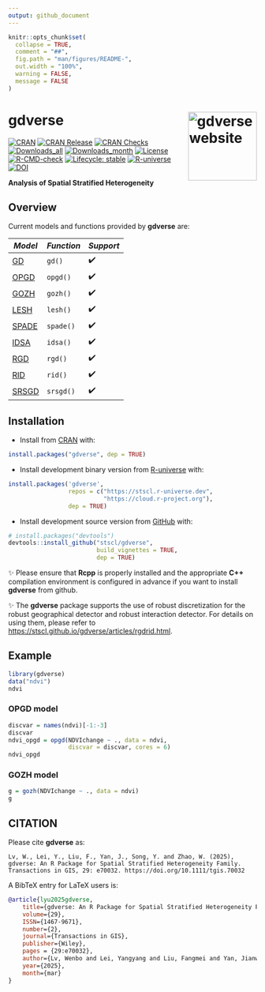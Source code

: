 ```yaml
---
output: github_document
---
```


<!-- README.md is generated from README.Rmd. Please edit that file -->

```r
knitr::opts_chunk$set(
  collapse = TRUE,
  comment = "##",
  fig.path = "man/figures/README-",
  out.width = "100%",
  warning = FALSE,
  message = FALSE
)
```

# gdverse <a href="https://stscl.github.io/gdverse/"><img src="man/figures/logo.png" align="right" height="139" alt="gdverse website" /></a>

<!-- badges: start -->

[![CRAN](https://www.r-pkg.org/badges/version/gdverse)](https://CRAN.R-project.org/package=gdverse)
[![CRAN Release](https://www.r-pkg.org/badges/last-release/gdverse)](https://CRAN.R-project.org/package=gdverse)
[![CRAN Checks](https://badges.cranchecks.info/worst/gdverse.svg)](https://cran.r-project.org/web/checks/check_results_gdverse.html)
[![Downloads_all](https://badgen.net/cran/dt/gdverse?color=orange)](https://CRAN.R-project.org/package=gdverse)
[![Downloads_month](https://cranlogs.r-pkg.org/badges/gdverse)](https://CRAN.R-project.org/package=gdverse)
[![License](https://img.shields.io/badge/license-GPL--3-brightgreen.svg?style=flat)](http://www.gnu.org/licenses/gpl-3.0.html)
[![R-CMD-check](https://github.com/stscl/gdverse/actions/workflows/R-CMD-check.yaml/badge.svg)](https://github.com/stscl/gdverse/actions/workflows/R-CMD-check.yaml)
[![Lifecycle: stable](https://img.shields.io/badge/lifecycle-stable-20b2aa.svg)](https://lifecycle.r-lib.org/articles/stages.html#stable)
[![R-universe](https://stscl.r-universe.dev/badges/gdverse?color=cyan)](https://stscl.r-universe.dev/gdverse)
[![DOI](https://img.shields.io/badge/DOI-10.1111%2Ftgis.70032-63847e?logo=doi&style=flat)](https://onlinelibrary.wiley.com/doi/10.1111/tgis.70032)

<!-- badges: end -->

**Analysis of Spatial Stratified Heterogeneity**

## Overview

Current models and functions provided by **gdverse** are:

| *Model* | *Function* | *Support* |
|---------------------|--------------------|------------------|
|[GD](https://doi.org/10.1080/13658810802443457)|`gd()`| ✔️ |
|[OPGD](https://doi.org/10.1080/15481603.2020.1760434)|`opgd()`| ✔️ |
|[GOZH](https://doi.org/10.1016/j.isprsjprs.2022.01.009)|`gozh()`| ✔️ |
|[LESH](https://doi.org/10.1080/17538947.2023.2271883)|`lesh()`| ✔️ |
|[SPADE](https://doi.org/10.1080/13658816.2018.1476693)|`spade()`| ✔️ |
|[IDSA](https://doi.org/10.1080/13658816.2021.1882680)|`idsa()`| ✔️ |
|[RGD](https://doi.org/10.1016/j.jag.2022.102782)|`rgd()`| ✔️ |
|[RID](https://doi.org/10.1016/j.spasta.2024.100814)|`rid()`| ✔️ |
|[SRSGD](https://doi.org/10.1016/j.ins.2021.12.019)|`srsgd()`| ✔️ |

## Installation

- Install from [CRAN](https://CRAN.R-project.org/package=gdverse) with:

``` r
install.packages("gdverse", dep = TRUE)
```

- Install development binary version from [R-universe](https://stscl.r-universe.dev/gdverse) with:

``` r
install.packages('gdverse',
                 repos = c("https://stscl.r-universe.dev",
                           "https://cloud.r-project.org"),
                 dep = TRUE)
```

- Install development source version from [GitHub](https://github.com/stscl/gdverse) with:

``` r
# install.packages("devtools")
devtools::install_github("stscl/gdverse",
                         build_vignettes = TRUE,
                         dep = TRUE)
```

✨ Please ensure that **Rcpp** is properly installed and the appropriate **C++** compilation environment is configured in advance if you want to install **gdverse** from github.

✨ The **gdverse** package supports the use of robust discretization for the robust geographical detector and robust interaction detector. For details on using them, please refer to <https://stscl.github.io/gdverse/articles/rgdrid.html>.

## Example

```r
library(gdverse)
data("ndvi")
ndvi
```

### OPGD model

```r
discvar = names(ndvi)[-1:-3]
discvar
ndvi_opgd = opgd(NDVIchange ~ ., data = ndvi, 
                 discvar = discvar, cores = 6)
ndvi_opgd
```

### GOZH model

```r
g = gozh(NDVIchange ~ ., data = ndvi)
g
```

## CITATION

Please cite **gdverse** as:

```
Lv, W., Lei, Y., Liu, F., Yan, J., Song, Y. and Zhao, W. (2025), gdverse: An R Package for Spatial Stratified Heterogeneity Family. Transactions in GIS, 29: e70032. https://doi.org/10.1111/tgis.70032
```

A BibTeX entry for LaTeX users is:

``` bib
@article{lyu2025gdverse, 
    title={gdverse: An R Package for Spatial Stratified Heterogeneity Family}, 
    volume={29}, 
    ISSN={1467-9671},
    number={2}, 
    journal={Transactions in GIS}, 
    publisher={Wiley}, 
    pages = {29:e70032},
    author={Lv, Wenbo and Lei, Yangyang and Liu, Fangmei and Yan, Jianwu and Song, Yongze and Zhao, Wufan},
    year={2025}, 
    month={mar}
}
```
